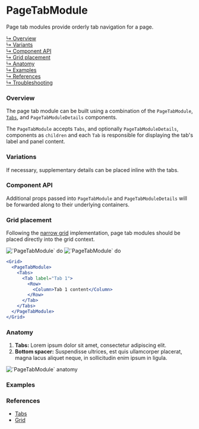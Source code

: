 


# PageTabModule

Page tab modules provide orderly tab navigation for a page.

[↳ Overview](#overview)  
[↳ Variants](#variants)  
[↳ Component API](#component-api)  
[↳ Grid placement](#grid-placement)  
[↳ Anatomy](#anatomy)  
[↳ Examples](#examples)  
[↳ References](#references)  
[↳ Troubleshooting](#troubleshooting)

### Overview

The page tab module can be built using a combination of the `PageTabModule`, [`Tabs`](#references), and `PageTabModuleDetails` components.

The `PageTabModule` accepts `Tabs`, and optionally `PageTabModuleDetails`, components as `children` and each `Tab` is responsible for displaying the tab's label and panel content.

<Canvas>
  <Story
    id="patterns-unstable-layout-modules-pagetabmodule--default"
    parameters={parameters}
  />
</Canvas>

### Variations

If necessary, supplementary details can be placed inline with the tabs.

<Canvas>
  <Story
    id="patterns-unstable-layout-modules-pagetabmodule--variant"
    parameters={parameters}
  />
</Canvas>

### Component API

<ArgsTable />

Additional props passed into `PageTabModule` and `PageTabModuleDetails` will be forwarded along to their underlying containers.

### Grid placement

Following the [narrow grid](#references) implementation, page tab modules should be placed directly into the grid context.

<Row>
  <Column>
    <img alt="`PageTabModule` do" src={doImage} />
  </Column>

  <Column>
    <img alt="`PageTabModule` do" src={dont} />
  </Column>
</Row>

```jsx
<Grid>
  <PageTabModule>
    <Tabs>
      <Tab label="Tab 1">
        <Row>
          <Column>Tab 1 content</Column>
        </Row>
      </Tab>
    </Tabs>
  </PageTabModule>
</Grid>
```

### Anatomy

1. **Tabs:** Lorem ipsum dolor sit amet, consectetur adipiscing elit.
2. **Bottom spacer:** Suspendisse ultrices, est quis ullamcorper placerat, magna lacus aliquet neque, in sollicitudin enim ipsum in ligula.

<img alt="`PageTabModule` anatomy" src={anatomy} />

### Examples

<Row>
  <Examples />
</Row>

### References

- [Tabs](https://react.carbondesignsystem.com/?path=/docs/tabs)
- [Grid](https://react.carbondesignsystem.com/?path=/docs/grid--narrow)

<Troubleshooting />
